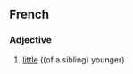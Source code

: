 ==French==

===Adjective===
{{infl|fr|adjective|g=f}}

# [[little]] ((of a sibling) younger)

{{tbot entry|French|little|2007|November}}